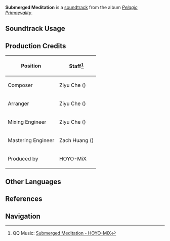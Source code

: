 {{Soundtrack Infobox
|image          = Pelagic Primaevality.png
|album          = Pelagic Primaevality
|disc           = 2
|number         = 39
|featured       =
|featured2      =
|featured3      =
|featured_disc  =
|featured_disc2 =
|featured_disc3 =
|youtube_id     = OweXNB2_4dg
|spotify_id     = 4d4hGzlyBJ9IQzgPf41XkJ
|previous       = Crystal Curtains
|next           = Whale's Whisper
}}
'''Submerged Meditation''' is a [[soundtrack]] from the album ''[[Pelagic Primaevality]]''.

==Soundtrack Usage==
{{Soundtrack Usage
|quest    = 
|location = Fortress of Meropide//exterior
|domain   = 
}}

==Production Credits==
{| class="wikitable"
! Position
! Staff<ref>QQ Music: [https://y.qq.com/n/ryqq/songDetail/001U5ag70LfKqB {{zh|沉没的异乡}} Submerged Meditation - HOYO-MiX]</ref>
|-
| Composer
| Ziyu Che ({{zh|车子玉}})
|-
| Arranger
| Ziyu Che ({{zh|车子玉}})
|-
| Mixing Engineer
| Ziyu Che ({{zh|车子玉}})
|-
| Mastering Engineer
| Zach Huang ({{zh|黄巍}})
|-
| Produced by
| HOYO-MiX
|}
<!--
==Trivia==
-->
==Other Languages==
{{Other Languages
|en      = Submerged Meditation
|zhs     = 沉没的异乡
|zhs_rm  = Chénmò de Yìxiāng
|zht     = 沉沒的異鄉
|zht_rm  = Chénmò de Yìxiāng
|zh_tl   = The Sunken Outland
|ja      = 沈む瞑想
|ja_rm   = Shizumu Meisou
|ja_tl   = Sinking Meditation
}}

==References==
{{Reflist}}

==Navigation==
{{Soundtrack Navbox|Pelagic Primaevality}}